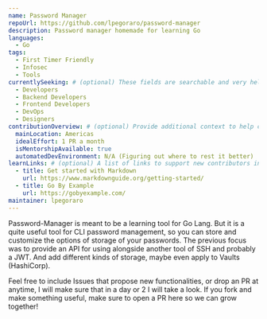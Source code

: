 ```yaml
---
name: Password Manager
repoUrl: https://github.com/lpegoraro/password-manager
description: Password manager homemade for learning Go 
languages:
  - Go
tags: 
  - First Timer Friendly
  - Infosec
  - Tools
currentlySeeking: # (optional) These fields are searchable and very helpful for contributors to match well with your project
  - Developers
  - Backend Developers
  - Frontend Developers
  - DevOps
  - Designers
contributionOverview: # (optional) Provide additional context to help contributors match well with your project
  mainLocation: Americas
  idealEffort: 1 PR a month
  isMentorshipAvailable: true
  automatedDevEnvironment: N/A (Figuring out where to rest it better)
learnLinks: # (optional) A list of links to support new contributors in learning about your project and tech stack and culture / community
  - title: Get started with Markdown
    url: https://www.markdownguide.org/getting-started/
  - title: Go By Example
    url: https://gobyexample.com/
maintainer: lpegoraro
---
```


<!-- Divide your content into sections using our handy shortcodes. Each section is optional -->

<Overview>

Password-Manager is meant to be a learning tool for Go Lang.
But it is a quite useful tool for CLI password management, 
so you can store and customize the options of storage of your passwords.
The previous focus was to provide an API for using alongside another tool of SSH and probably a JWT.
And add different kinds of storage, maybe even apply to Vaults (HashiCorp).

</Overview>

<Contributing>

Feel free to include Issues that propose new functionalities, or drop an PR at anytime, I will make sure that in a day or 2 I will take a look.
If you fork and make something useful, make sure to open a PR here so we can grow together!

</Contributing>
